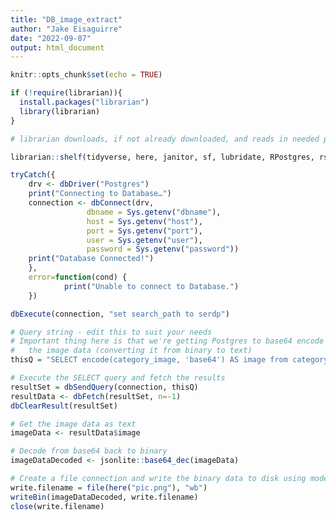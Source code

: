 ```yaml
---
title: "DB_image_extract"
author: "Jake Eisaguirre"
date: "2022-09-07"
output: html_document
---
```


```r
knitr::opts_chunk$set(echo = TRUE)

if (!require(librarian)){
  install.packages("librarian")
  library(librarian)
}

# librarian downloads, if not already downloaded, and reads in needed packages

librarian::shelf(tidyverse, here, janitor, sf, lubridate, RPostgres, rstudioapi, jsonlite, DBI)
```


```r

tryCatch({
    drv <- dbDriver("Postgres")
    print("Connecting to Database…")
    connection <- dbConnect(drv, 
                 dbname = Sys.getenv("dbname"),
                 host = Sys.getenv("host"), 
                 port = Sys.getenv("port"),
                 user = Sys.getenv("user"), 
                 password = Sys.getenv("password"))
    print("Database Connected!")
    },
    error=function(cond) {
            print("Unable to connect to Database.")
    })

dbExecute(connection, "set search_path to serdp")

```

```r

# Query string - edit this to suit your needs
# Important thing here is that we're getting Postgres to base64 encode
#   the image data (converting it from binary to text)
thisQ = "SELECT encode(category_image, 'base64') AS image from category;"

# Execute the SELECT query and fetch the results
resultSet = dbSendQuery(connection, thisQ)
resultData <- dbFetch(resultSet, n=-1)
dbClearResult(resultSet)

# Get the image data as text
imageData <- resultData$image

# Decode from base64 back to binary
imageDataDecoded <- jsonlite::base64_dec(imageData)

# Create a file connection and write the binary data to disk using mode "wb".
write.filename = file(here("pic.png"), "wb")
writeBin(imageDataDecoded, write.filename)
close(write.filename)
```

